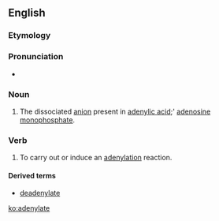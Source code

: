 ==English==

===Etymology===

{{suffix|adenyl|ate|lang=en}}

===Pronunciation===
* {{IPA|əˈdɛnəleɪt|lang=en}}

===Noun===
{{en-noun}}

# {{context|organic chemistry|lang=en}}  The dissociated [[anion]] present in [[adenylic acid]];' [[adenosine monophosphate]].

===Verb===
{{en-verb|adenylat}}

# {{context|genetics|lang=en}} To carry out or induce an [[adenylation]] reaction.

====Derived terms====
* [[deadenylate]]

[[ko:adenylate]]